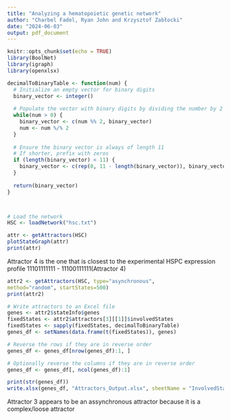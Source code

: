 ```yaml
---
title: "Analyzing a hematopoietic genetic network"
author: "Charbel Fadel, Ryan John and Krzysztof Zabłocki"
date: "2024-06-03"
output: pdf_document
---
```


```r
knitr::opts_chunk$set(echo = TRUE)
library(BoolNet)
library(igraph)
library(openxlsx)

decimalToBinaryTable <- function(num) {
  # Initialize an empty vector for binary digits
  binary_vector <- integer()
  
  # Populate the vector with binary digits by dividing the number by 2
  while(num > 0) {
    binary_vector <- c(num %% 2, binary_vector)
    num <- num %/% 2
  }
  
  # Ensure the binary vector is always of length 11
  # If shorter, prefix with zeros
  if (length(binary_vector) < 11) {
    binary_vector <- c(rep(0, 11 - length(binary_vector)), binary_vector)
  }
  
  return(binary_vector)
}



# Load the network
HSC <- loadNetwork("hsc.txt")
```



```r
attr <- getAttractors(HSC)
plotStateGraph(attr)
print(attr)

```
Attractor 4 is the one that is closest to the experimental HSPC expression profile 11101111111 - 11100111111(Attractor 4)


```r
attr2 <- getAttractors(HSC, type="asynchronous",
method="random", startStates=500)
print(attr2)

# Write attractors to an Excel file
genes <- attr2$stateInfo$genes
fixedStates <- attr2$attractors[3][[1]]$involvedStates
fixedStates <- sapply(fixedStates, decimalToBinaryTable)
genes_df <- setNames(data.frame(t(fixedStates)), genes)

# Reverse the rows if they are in reverse order
genes_df <- genes_df[nrow(genes_df):1, ]

# Optionally reverse the columns if they are in reverse order
genes_df <- genes_df[, ncol(genes_df):1]

print(str(genes_df))
write.xlsx(genes_df, "Attractors_Output.xlsx", sheetName = "InvolvedStates")
```


Attractor 3 appears to be an assynchronous attractor because it is a complex/loose attractor




